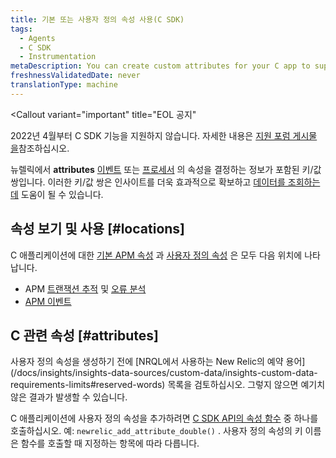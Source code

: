```yaml
---
title: 기본 또는 사용자 정의 속성 사용(C SDK)
tags:
  - Agents
  - C SDK
  - Instrumentation
metaDescription: You can create custom attributes for your C app to supplement the New Relic event data that automatically includes default APM attributes.
freshnessValidatedDate: never
translationType: machine
---
```


<Callout
  variant="important"
  title="EOL 공지"
>
  2022년 4월부터 C SDK 기능을 지원하지 않습니다. 자세한 내용은 [지원 포럼 게시물 을](https://discuss.newrelic.com/t/q1-bulk-eol-announcement-fy23/181744)참조하십시오.
</Callout>

뉴렐릭에서 <DNT>**attributes**</DNT> [이벤트](/docs/accounts-partnerships/getting-started-new-relic/glossary#event) 또는 [프로세서](/docs/accounts-partnerships/getting-started-new-relic/glossary#transaction) 의 속성을 결정하는 정보가 포함된 키/값 쌍입니다. 이러한 키/값 쌍은 인사이트를 더욱 효과적으로 확보하고 [데이터를 조회하는 데](/docs/query-your-data/explore-query-data/query-builder/introduction-query-builder) 도움이 될 수 있습니다.

## 속성 보기 및 사용 [#locations]

C 애플리케이션에 대한 [기본 APM 속성](/docs/insights/new-relic-insights/decorating-events/apm-default-attributes-insights#transaction-event) 과 [사용자 정의 속성](/docs/agents/manage-apm-agents/agent-data/collect-custom-attributes) 은 모두 다음 위치에 나타납니다.

* APM [트랜잭션 추적](/docs/apm/transactions/transaction-traces/introduction-transaction-traces) 및 [오류 분석](/docs/apm/applications-menu/error-analytics/introduction-error-analytics)
* [APM 이벤트](/docs/insights/explore-data/attributes/apm-default-attributes-insights)

## C 관련 속성 [#attributes]

<Callout variant="important">
  사용자 정의 속성을 생성하기 전에 [NRQL에서 사용하는 New Relic의 예약 용어](/docs/insights/insights-data-sources/custom-data/insights-custom-data-requirements-limits#reserved-words) 목록을 검토하십시오. 그렇지 않으면 예기치 않은 결과가 발생할 수 있습니다.
</Callout>

C 애플리케이션에 사용자 정의 속성을 추가하려면 [C SDK API의 속성 함수](https://newrelic.github.io/c-sdk/libnewrelic_8h.html#abfe6f64a8eec7d60d8588f8969781d34) 중 하나를 호출하십시오. 예: `newrelic_add_attribute_double()` . 사용자 정의 속성의 키 이름은 함수를 호출할 때 지정하는 항목에 따라 다릅니다.